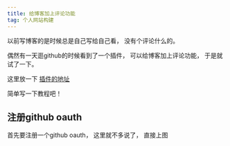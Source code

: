 ```yaml
---
title: 给博客加上评论功能
tag: 个人网站构建
---
```


以前写博客的是时候总是自己写给自己看， 没有个评论什么的。

偶然有一天逛github的时候看到了一个插件， 可以给博客加上评论功能， 于是就试了一下。

这里放一下 [插件的地址](https://github.com/gitalk/gitalk)

简单写一下教程吧！

## 注册github oauth

首先要注册一个github oauth， 这里就不多说了， 直接上图
